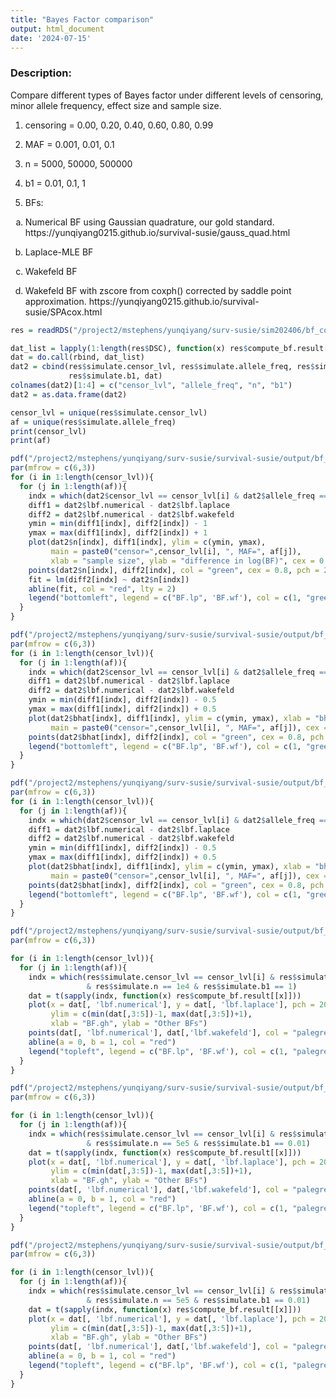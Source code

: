 ```yaml
---
title: "Bayes Factor comparison"
output: html_document
date: '2024-07-15'
---
```



### Description:

Compare different types of Bayes factor under different levels of censoring, minor allele frequency, effect size and sample size. 

1. censoring = 0.00, 0.20, 0.40, 0.60, 0.80, 0.99

2. MAF = 0.001, 0.01, 0.1

3. n = 5000, 50000, 500000

4. b1 = 0.01, 0.1, 1

5. BFs: 

(a) Numerical BF using Gaussian quadrature, our gold standard. https://yunqiyang0215.github.io/survival-susie/gauss_quad.html

(b) Laplace-MLE BF

(c) Wakefeld BF

(d) Wakefeld BF with zscore from coxph() corrected by saddle point approximation. https://yunqiyang0215.github.io/survival-susie/SPAcox.html

```r
res = readRDS("/project2/mstephens/yunqiyang/surv-susie/sim202406/bf_comparison0712/res_bf.rds")
```


```r
dat_list = lapply(1:length(res$DSC), function(x) res$compute_bf.result[[x]])
dat = do.call(rbind, dat_list)
dat2 = cbind(res$simulate.censor_lvl, res$simulate.allele_freq, res$simulate.n, 
             res$simulate.b1, dat)
colnames(dat2)[1:4] = c("censor_lvl", "allele_freq", "n", "b1")
dat2 = as.data.frame(dat2)
```

```r
censor_lvl = unique(res$simulate.censor_lvl)
af = unique(res$simulate.allele_freq)
print(censor_lvl)
print(af)
```

```r
pdf("/project2/mstephens/yunqiyang/surv-susie/survival-susie/output/bf_different_n_large_b.pdf", width = 8, height = 18)
par(mfrow = c(6,3))
for (i in 1:length(censor_lvl)){
  for (j in 1:length(af)){
    indx = which(dat2$censor_lvl == censor_lvl[i] & dat2$allele_freq == af[j] & dat2$b1 == 1)
    diff1 = dat2$lbf.numerical - dat2$lbf.laplace
    diff2 = dat2$lbf.numerical - dat2$lbf.wakefeld
    ymin = min(diff1[indx], diff2[indx]) - 1
    ymax = max(diff1[indx], diff2[indx]) + 1
    plot(dat2$n[indx], diff1[indx], ylim = c(ymin, ymax),
         main = paste0("censor=",censor_lvl[i], ", MAF=", af[j]),
         xlab = "sample size", ylab = "difference in log(BF)", cex = 0.8, pch = 20)
    points(dat2$n[indx], diff2[indx], col = "green", cex = 0.8, pch = 20)
    fit = lm(diff2[indx] ~ dat2$n[indx])
    abline(fit, col = "red", lty = 2) 
    legend("bottomleft", legend = c("BF.lp", 'BF.wf'), col = c(1, "green"), pch = 20, cex = 0.8)
  }
}
```

```r
pdf("/project2/mstephens/yunqiyang/surv-susie/survival-susie/output/bf_different_bhat_small_n.pdf", width = 8, height = 18)
par(mfrow = c(6,3))
for (i in 1:length(censor_lvl)){
  for (j in 1:length(af)){
    indx = which(dat2$censor_lvl == censor_lvl[i] & dat2$allele_freq == af[j] & dat2$n == 5e3)
    diff1 = dat2$lbf.numerical - dat2$lbf.laplace
    diff2 = dat2$lbf.numerical - dat2$lbf.wakefeld
    ymin = min(diff1[indx], diff2[indx]) - 0.5
    ymax = max(diff1[indx], diff2[indx]) + 0.5
    plot(dat2$bhat[indx], diff1[indx], ylim = c(ymin, ymax), xlab = "bhat", ylab = "difference in log(BF)",
         main = paste0("censor=",censor_lvl[i], ", MAF=", af[j]), cex = 0.8, pch = 20)
    points(dat2$bhat[indx], diff2[indx], col = "green", cex = 0.8, pch = 20)
    legend("bottomleft", legend = c("BF.lp", 'BF.wf'), col = c(1, "green"), pch = 20, cex = 0.8)
  }
}

```

```r
pdf("/project2/mstephens/yunqiyang/surv-susie/survival-susie/output/bf_different_bhat_large_n.pdf", width = 8, height = 18)
par(mfrow = c(6,3))
for (i in 1:length(censor_lvl)){
  for (j in 1:length(af)){
    indx = which(dat2$censor_lvl == censor_lvl[i] & dat2$allele_freq == af[j] & dat2$n == 5e5)
    diff1 = dat2$lbf.numerical - dat2$lbf.laplace
    diff2 = dat2$lbf.numerical - dat2$lbf.wakefeld
    ymin = min(diff1[indx], diff2[indx]) - 0.5
    ymax = max(diff1[indx], diff2[indx]) + 0.5
    plot(dat2$bhat[indx], diff1[indx], ylim = c(ymin, ymax), xlab = "bhat", ylab = "difference in log(BF)",
         main = paste0("censor=",censor_lvl[i], ", MAF=", af[j]), cex = 0.8, pch = 20)
    points(dat2$bhat[indx], diff2[indx], col = "green", cex = 0.8, pch = 20)
    legend("bottomleft", legend = c("BF.lp", 'BF.wf'), col = c(1, "green"), pch = 20, cex = 0.8)
  }
}

```

```r
pdf("/project2/mstephens/yunqiyang/surv-susie/survival-susie/output/bf_comparison_large_b_small_n.pdf", width = 8, height = 18)
par(mfrow = c(6,3))

for (i in 1:length(censor_lvl)){
  for (j in 1:length(af)){
    indx = which(res$simulate.censor_lvl == censor_lvl[i] & res$simulate.allele_freq == af[j]
                 & res$simulate.n == 1e4 & res$simulate.b1 == 1)
    dat = t(sapply(indx, function(x) res$compute_bf.result[[x]]))
    plot(x = dat[, 'lbf.numerical'], y = dat[, 'lbf.laplace'], pch = 20, main = paste0("censor=",censor_lvl[i], ", MAF=", af[j]),
         ylim = c(min(dat[,3:5])-1, max(dat[,3:5])+1),
         xlab = "BF.gh", ylab = "Other BFs")
    points(dat[, 'lbf.numerical'], dat[,'lbf.wakefeld'], col = "palegreen3", pch = 20)
    abline(a = 0, b = 1, col = "red")
    legend("topleft", legend = c("BF.lp", 'BF.wf'), col = c(1, "palegreen3"), pch = 20, cex = 0.8)
  }
}
```


```r
pdf("/project2/mstephens/yunqiyang/surv-susie/survival-susie/output/bf_comparison_b_0.1_n_500000.pdf", width = 8, height = 18)
par(mfrow = c(6,3))

for (i in 1:length(censor_lvl)){
  for (j in 1:length(af)){
    indx = which(res$simulate.censor_lvl == censor_lvl[i] & res$simulate.allele_freq == af[j]
                 & res$simulate.n == 5e5 & res$simulate.b1 == 0.01)
    dat = t(sapply(indx, function(x) res$compute_bf.result[[x]]))
    plot(x = dat[, 'lbf.numerical'], y = dat[, 'lbf.laplace'], pch = 20, main = paste0("censor=",censor_lvl[i], ", MAF=", af[j]),
         ylim = c(min(dat[,3:5])-1, max(dat[,3:5])+1),
         xlab = "BF.gh", ylab = "Other BFs")
    points(dat[, 'lbf.numerical'], dat[,'lbf.wakefeld'], col = "palegreen3", pch = 20)
    abline(a = 0, b = 1, col = "red")
    legend("topleft", legend = c("BF.lp", 'BF.wf'), col = c(1, "palegreen3"), pch = 20, cex = 0.8)
  }
}
```

```r
pdf("/project2/mstephens/yunqiyang/surv-susie/survival-susie/output/bf_comparison_b_0.01_n_500000.pdf", width = 8, height = 18)
par(mfrow = c(6,3))

for (i in 1:length(censor_lvl)){
  for (j in 1:length(af)){
    indx = which(res$simulate.censor_lvl == censor_lvl[i] & res$simulate.allele_freq == af[j]
                 & res$simulate.n == 5e5 & res$simulate.b1 == 0.01)
    dat = t(sapply(indx, function(x) res$compute_bf.result[[x]]))
    plot(x = dat[, 'lbf.numerical'], y = dat[, 'lbf.laplace'], pch = 20, main = paste0("censor=",censor_lvl[i], ", MAF=", af[j]),
         ylim = c(min(dat[,3:5])-1, max(dat[,3:5])+1),
         xlab = "BF.gh", ylab = "Other BFs")
    points(dat[, 'lbf.numerical'], dat[,'lbf.wakefeld'], col = "palegreen3", pch = 20)
    abline(a = 0, b = 1, col = "red")
    legend("topleft", legend = c("BF.lp", 'BF.wf'), col = c(1, "palegreen3"), pch = 20, cex = 0.8)
  }
}
```

